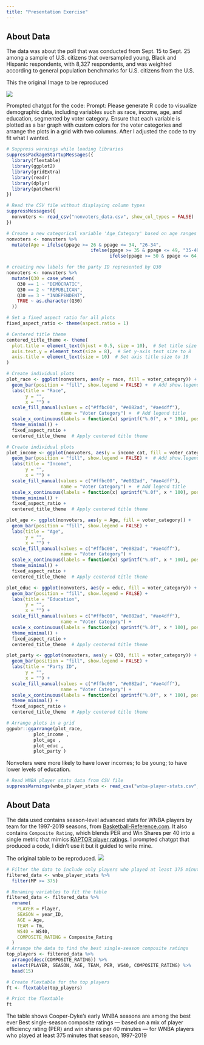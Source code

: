 ```yaml
---
title: "Presentation Exercise"
---
```


## About Data

The data was about the poll that was conducted from Sept. 15 to Sept. 25 among a sample of U.S. citizens that oversampled young, Black and Hispanic respondents, with 8,327 respondents, and was weighted according to general population benchmarks for U.S. citizens from the U.S.

This the original Image to be reproduced

[![](/images/image1.png)](https://github.com/kagpatrick/patrickkaggwa-MADA-portfolio)

Prompted chatgpt for the code: Prompt: Please generate R code to visualize demographic data, including variables such as race, income, age, and education, segmented by voter category. Ensure that each variable is plotted as a bar graph with custom colors for the voter categories and arrange the plots in a grid with two columns. After I adjusted the code to try fit what I wanted.

```r
# Suppress warnings while loading libraries
suppressPackageStartupMessages({
  library(flextable)
  library(ggplot2)
  library(gridExtra)
  library(readr)
  library(dplyr)
  library(patchwork)
})

# Read the CSV file without displaying column types
suppressMessages({
  nonvoters <- read_csv("nonvoters_data.csv", show_col_types = FALSE)
})

```

```r
# Create a new categorical variable 'Age_Category' based on age ranges using mutate and ifelse
nonvoters <- nonvoters %>%
  mutate(Age = ifelse(ppage >= 26 & ppage <= 34, "26-34",
                               ifelse(ppage >= 35 & ppage <= 49, "35-49",
                                      ifelse(ppage >= 50 & ppage <= 64, "50-64", "65+"))))

# creating new labels for the party ID represented by Q30
nonvoters <- nonvoters %>%
  mutate(Q30 = case_when(
    Q30 == 1 ~ "DEMOCRATIC",
    Q30 == 2 ~ "REPUBLICAN",
    Q30 == 3 ~ "INDEPENDENT",
    TRUE ~ as.character(Q30)
  ))
```

```r

# Set a fixed aspect ratio for all plots
fixed_aspect_ratio <- theme(aspect.ratio = 1)

# Centered title theme
centered_title_theme <- theme(
  plot.title = element_text(hjust = 0.5, size = 10),  # Set title size to 10
  axis.text.y = element_text(size = 8),  # Set y-axis text size to 8
  axis.title = element_text(size = 10)  # Set axis title size to 10
)

# Create individual plots
plot_race <- ggplot(nonvoters, aes(y = race, fill = voter_category)) +
  geom_bar(position = "fill", show.legend = FALSE) +  # Add show.legend parameter to show legend
  labs(title = "Race",
       y = "",
       x = "") +
  scale_fill_manual(values = c("#ffbc00", "#e082ad", "#ae4dff"),
                    name = "Voter Category") +  # Add legend title
  scale_x_continuous(labels = function(x) sprintf("%.0f", x * 100), position = "top") +
  theme_minimal() +
  fixed_aspect_ratio +
  centered_title_theme  # Apply centered title theme

# Create individual plots
plot_income <- ggplot(nonvoters, aes(y = income_cat, fill = voter_category)) +
  geom_bar(position = "fill", show.legend = FALSE) +  # Add show.legend parameter to show legend
  labs(title = "Income",
       y = "",
       x = "") +
  scale_fill_manual(values = c("#ffbc00", "#e082ad", "#ae4dff"),
                    name = "Voter Category") +  # Add legend title
  scale_x_continuous(labels = function(x) sprintf("%.0f", x * 100), position = "top") +
  theme_minimal() +
  fixed_aspect_ratio +
  centered_title_theme  # Apply centered title theme

plot_age <- ggplot(nonvoters, aes(y = Age, fill = voter_category)) +
  geom_bar(position = "fill", show.legend = FALSE) +
  labs(title = "Age",
       y = "",
       x = "") +
  scale_fill_manual(values = c("#ffbc00", "#e082ad", "#ae4dff"),
                    name = "Voter Category") +
  scale_x_continuous(labels = function(x) sprintf("%.0f", x * 100), position = "top") +
  theme_minimal() +
  fixed_aspect_ratio +
  centered_title_theme  # Apply centered title theme

plot_educ <- ggplot(nonvoters, aes(y = educ, fill = voter_category)) +
  geom_bar(position = "fill", show.legend = FALSE) +
  labs(title = "Education",
       y = "",
       x = "") +
  scale_fill_manual(values = c("#ffbc00", "#e082ad", "#ae4dff"),
                    name = "Voter Category") +
  scale_x_continuous(labels = function(x) sprintf("%.0f", x * 100), position = "top") +
  theme_minimal() +
  fixed_aspect_ratio +
  centered_title_theme  # Apply centered title theme

plot_party <- ggplot(nonvoters, aes(y = Q30, fill = voter_category)) +
  geom_bar(position = "fill", show.legend = FALSE) +
  labs(title = "Party ID",
       y = "",
       x = "") +
  scale_fill_manual(values = c("#ffbc00", "#e082ad", "#ae4dff"),
                    name = "Voter Category") +
  scale_x_continuous(labels = function(x) sprintf("%.0f", x * 100), position = "top") +
  theme_minimal() +
  fixed_aspect_ratio +
  centered_title_theme  # Apply centered title theme

# Arrange plots in a grid
ggpubr::ggarrange(plot_race,
          plot_income ,
          plot_age ,
          plot_educ ,
          plot_party )


```

Nonvoters were more likely to have lower incomes; to be young; to have lower levels of education.

```r
# Read WNBA player stats data from CSV file
suppressWarnings(wnba_player_stats <- read_csv("wnba-player-stats.csv", show_col_types = FALSE))


```

## About Data

The data used contains season-level advanced stats for WNBA players by team for the 1997-2019 seasons, from [Basketball-Reference.com](https://www.basketball-reference.com/). It also contains `Composite Rating`, which blends PER and Win Shares per 40 into a single metric that mimics [RAPTOR player ratings](https://fivethirtyeight.com/features/introducing-raptor-our-new-metric-for-the-modern-nba/). I prompted chatgpt that produced a code, I didn't use it but it guided to write mine.

The original table to be reproduced. [![](/images/image2.png)](https://github.com/kagpatrick/patrickkaggwa-MADA-portfolio)

```r

# Filter the data to include only players who played at least 375 minutes
filtered_data <- wnba_player_stats %>%
  filter(MP >= 375)

# Renaming variables to fit the table 
filtered_data <- filtered_data %>%
  rename(
    PLAYER = Player,
    SEASON = year_ID,
    AGE = Age,
    TEAM = Tm,
    WS40 = WS40,
    COMPOSITE_RATING = Composite_Rating
  )
# Arrange the data to find the best single-season composite ratings
top_players <- filtered_data %>%
  arrange(desc(COMPOSITE_RATING)) %>%
  select(PLAYER, SEASON, AGE, TEAM, PER, WS40, COMPOSITE_RATING) %>%
  head(15)

# Create flextable for the top players
ft <- flextable(top_players)

# Print the flextable
ft
```

The table shows Cooper-Dyke's early WNBA seasons are among the best ever Best single-season composite ratings --- based on a mix of player efficiency rating (PER) and win shares per 40 minutes --- for WNBA players who played at least 375 minutes that season, 1997-2019
